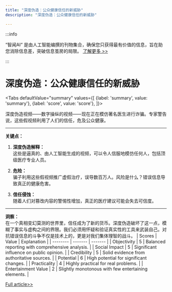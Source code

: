 ```yaml
---
title: "深度伪造：公众健康信任的新威胁"
description: "深度伪造：公众健康信任的新威胁"

---
```



:::info

“智闻AI“ 是由人工智能编撰的刊物集合，确保您只获得最有价值的信息，旨在助您消除信息差，突破信息茧房的局限。  [了解更多 >>](/)

:::

# 深度伪造：公众健康信任的新威胁


<Tabs
	defaultValue="summary"
	values={[
	{label: 'summary', value: 'summary'},
	{label: 'score', value: 'score'},
]}>
<TabItem value="summary">


深度伪造视频——数字操纵的视频——现在正在模仿著名医生进行诈骗。专家警告说，这些假视频利用了人们的信任，危及公众健康。

---

**关键点：**

1. **深度伪造解释：**  
   这些是逼真的、由人工智能生成的视频，可以令人信服地模仿任何人，包括顶级医疗专业人员。

2. **危险：**  
   骗子利用这些假视频推广虚假治疗，误导数百万人。风险是什么？错误信息导致真正的健康危害。

3. **信任侵蚀：**  
   随着人们对篡改内容的警惕性增加，真正的医疗建议可能会失去可信度。

---

**洞察：**  
在一个真相变幻莫测的世界里，信任成为了新的货币。深度伪造破坏了这一点，模糊了事实与虚构之间的界限。我们必须用怀疑和验证真实性的工具来武装自己。对抗错误信息的斗争不仅是技术上的，更是对我们集体理智的战斗。
</TabItem>
<TabItem value="score">
	| Scores     | Value   | Explanation |
	| -------- | ------- | ------- |
	| Objectivity  | 5    | Balanced reporting with comprehensive analysis.    |
	| Social Impact | 5     | Significant influence on public opinion.    |
	| Credibility    | 5    | Solid evidence from authoritative sources.    |
	| Potential    | 6    | High potential for significant changes.    |
	| Practicality    | 4    | Highly practical for real problems.    |
	| Entertainment Value    | 2    | Slightly monotonous with few entertaining elements.    |
</TabItem>
</Tabs>

[Full article>>](https://medicalxpress.com/news/2024-09-beware-deepfakes-famous-doctors-scams.html)
